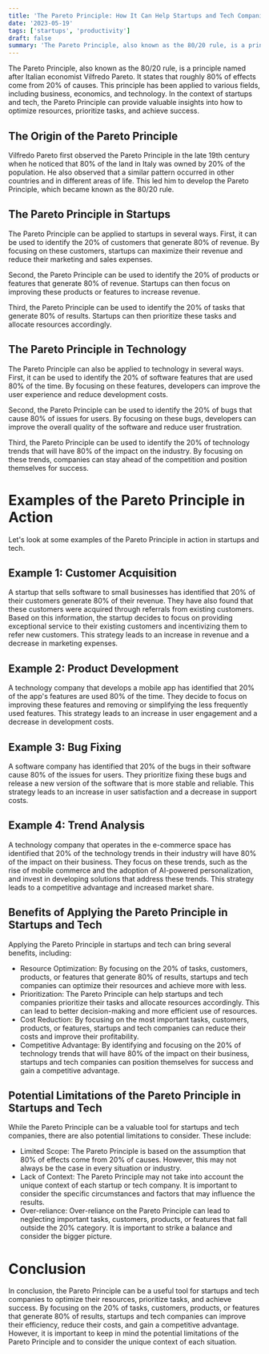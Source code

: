 ```yaml
---
title: 'The Pareto Principle: How It Can Help Startups and Tech Companies Succeed'
date: '2023-05-19'
tags: ['startups', 'productivity']
draft: false
summary: 'The Pareto Principle, also known as the 80/20 rule, is a principle named after Italian economist Vilfredo Pareto. It states that roughly 80% of effects come from 20% of causes. This principle has been applied to various fields, including business, economics, and technology. In the context of startups and'
---
```


The Pareto Principle, also known as the 80/20 rule, is a principle named after Italian economist Vilfredo Pareto. It states that roughly 80% of effects come from 20% of causes. This principle has been applied to various fields, including business, economics, and technology. In the context of startups and tech, the Pareto Principle can provide valuable insights into how to optimize resources, prioritize tasks, and achieve success.

## The Origin of the Pareto Principle
Vilfredo Pareto first observed the Pareto Principle in the late 19th century when he noticed that 80% of the land in Italy was owned by 20% of the population. He also observed that a similar pattern occurred in other countries and in different areas of life. This led him to develop the Pareto Principle, which became known as the 80/20 rule.

## The Pareto Principle in Startups
The Pareto Principle can be applied to startups in several ways. First, it can be used to identify the 20% of customers that generate 80% of revenue. By focusing on these customers, startups can maximize their revenue and reduce their marketing and sales expenses.

Second, the Pareto Principle can be used to identify the 20% of products or features that generate 80% of revenue. Startups can then focus on improving these products or features to increase revenue.

Third, the Pareto Principle can be used to identify the 20% of tasks that generate 80% of results. Startups can then prioritize these tasks and allocate resources accordingly.

## The Pareto Principle in Technology

The Pareto Principle can also be applied to technology in several ways. First, it can be used to identify the 20% of software features that are used 80% of the time. By focusing on these features, developers can improve the user experience and reduce development costs.

Second, the Pareto Principle can be used to identify the 20% of bugs that cause 80% of issues for users. By focusing on these bugs, developers can improve the overall quality of the software and reduce user frustration.

Third, the Pareto Principle can be used to identify the 20% of technology trends that will have 80% of the impact on the industry. By focusing on these trends, companies can stay ahead of the competition and position themselves for success.

# Examples of the Pareto Principle in Action
Let's look at some examples of the Pareto Principle in action in startups and tech.

## Example 1: Customer Acquisition
A startup that sells software to small businesses has identified that 20% of their customers generate 80% of their revenue. They have also found that these customers were acquired through referrals from existing customers. Based on this information, the startup decides to focus on providing exceptional service to their existing customers and incentivizing them to refer new customers. This strategy leads to an increase in revenue and a decrease in marketing expenses.

## Example 2: Product Development
A technology company that develops a mobile app has identified that 20% of the app's features are used 80% of the time. They decide to focus on improving these features and removing or simplifying the less frequently used features. This strategy leads to an increase in user engagement and a decrease in development costs.

## Example 3: Bug Fixing
A software company has identified that 20% of the bugs in their software cause 80% of the issues for users. They prioritize fixing these bugs and release a new version of the software that is more stable and reliable. This strategy leads to an increase in user satisfaction and a decrease in support costs.

## Example 4: Trend Analysis

A technology company that operates in the e-commerce space has identified that 20% of the technology trends in their industry will have 80% of the impact on their business. They focus on these trends, such as the rise of mobile commerce and the adoption of AI-powered personalization, and invest in developing solutions that address these trends. This strategy leads to a competitive advantage and increased market share.

## Benefits of Applying the Pareto Principle in Startups and Tech

Applying the Pareto Principle in startups and tech can bring several benefits, including:

- Resource Optimization: By focusing on the 20% of tasks, customers, products, or features that generate 80% of results, startups and tech companies can optimize their resources and achieve more with less.
- Prioritization: The Pareto Principle can help startups and tech companies prioritize their tasks and allocate resources accordingly. This can lead to better decision-making and more efficient use of resources.
- Cost Reduction: By focusing on the most important tasks, customers, products, or features, startups and tech companies can reduce their costs and improve their profitability.
- Competitive Advantage: By identifying and focusing on the 20% of technology trends that will have 80% of the impact on their business, startups and tech companies can position themselves for success and gain a competitive advantage.

## Potential Limitations of the Pareto Principle in Startups and Tech
While the Pareto Principle can be a valuable tool for startups and tech companies, there are also potential limitations to consider. These include:

- Limited Scope: The Pareto Principle is based on the assumption that 80% of effects come from 20% of causes. However, this may not always be the case in every situation or industry.
- Lack of Context: The Pareto Principle may not take into account the unique context of each startup or tech company. It is important to consider the specific circumstances and factors that may influence the results.
- Over-reliance: Over-reliance on the Pareto Principle can lead to neglecting important tasks, customers, products, or features that fall outside the 20% category. It is important to strike a balance and consider the bigger picture.

# Conclusion
In conclusion, the Pareto Principle can be a useful tool for startups and tech companies to optimize their resources, prioritize tasks, and achieve success. By focusing on the 20% of tasks, customers, products, or features that generate 80% of results, startups and tech companies can improve their efficiency, reduce their costs, and gain a competitive advantage. However, it is important to keep in mind the potential limitations of the Pareto Principle and to consider the unique context of each situation.
